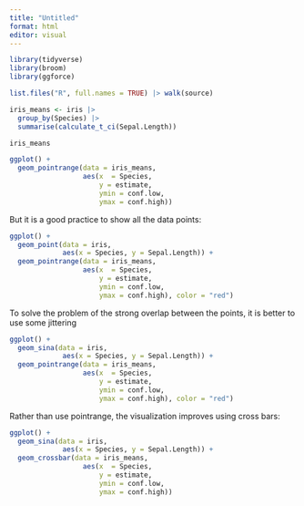 ```yaml
---
title: "Untitled"
format: html
editor: visual
---
```


```r
library(tidyverse)
library(broom)
library(ggforce)

list.files("R", full.names = TRUE) |> walk(source)
```

```r
iris_means <- iris |> 
  group_by(Species) |> 
  summarise(calculate_t_ci(Sepal.Length))

iris_means
```

```r
ggplot() +
  geom_pointrange(data = iris_means, 
                  aes(x  = Species, 
                      y = estimate,
                      ymin = conf.low, 
                      ymax = conf.high))
```

But it is a good practice to show all the data points:

```r
ggplot() +
  geom_point(data = iris, 
             aes(x = Species, y = Sepal.Length)) +
  geom_pointrange(data = iris_means, 
                  aes(x  = Species, 
                      y = estimate,
                      ymin = conf.low, 
                      ymax = conf.high), color = "red")
```

To solve the problem of the strong overlap between the points, it is better to use some jittering

```r
ggplot() +
  geom_sina(data = iris, 
             aes(x = Species, y = Sepal.Length)) +
  geom_pointrange(data = iris_means, 
                  aes(x  = Species, 
                      y = estimate,
                      ymin = conf.low, 
                      ymax = conf.high), color = "red")
```

Rather than use pointrange, the visualization improves using cross bars:

```r
ggplot() +
  geom_sina(data = iris, 
             aes(x = Species, y = Sepal.Length)) +
  geom_crossbar(data = iris_means, 
                  aes(x  = Species, 
                      y = estimate,
                      ymin = conf.low, 
                      ymax = conf.high))
```
